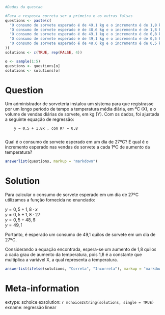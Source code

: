 ```r
#Dados da questao

#Faca a resposta correta ser a primeira e as outras falsas
questions <- paste(c(
  "O consumo de sorvete esperado é de 49,1 kg e o incremento é de 1,8 kg.",
  "O consumo de sorvete esperado é de 48,6 kg e o incremento é de 1,8 kg.",
  "O consumo de sorvete esperado é de 49,1 kg e o incremento é de 0,8 kg.",
  "O consumo de sorvete esperado é de 49,1 kg e o incremento é de 0,5 kg.",
  "O consumo de sorvete esperado é de 48,6 kg e o incremento é de 0,5 kg."
))
solutions <- c(TRUE, rep(FALSE, 4))

o <- sample(1:5)
questions <- questions[o]
solutions <- solutions[o]
```

Question
========
Um administrador de sorveteria instalou um sistema para que registrasse por um longo período de tempo a temperatura média diária, em ºC (X), e o volume de vendas diárias de sorvete, em kg (Y). Com os dados, foi ajustada a seguinte equação de regressão:

		y = 0,5 + 1,8x , com R² = 0,8
		
Qual é o consumo de sorvete esperado em um dia de 27ºC? E qual é o incremento esperado nas vendas de sorvete a cada 1ºC de aumento da temperatura?


```r
answerlist(questions, markup = "markdown")
```

Solution
========
Para calcular o consumo de sorvete esperado em um dia de 27ºC utilizamos a função fornecida no enunciado:

$y = 0,5 + 1,8 \cdot x$							
$y = 0,5 + 1,8 \cdot 27$							
$y = 0,5 + 48,6$							
$y = 49,1$							
							
Portanto, é esperado um consumo de 49,1 quilos de sorvete em um dia de 27ºC.	

Considerando a equação encontrada, espera-se um aumento de 1,8 quilos a cada grau de aumento da temperatura, pois 1,8 é a constante que multiplica a variável X, a qual representa a temperatura.


```r
answerlist(ifelse(solutions, "Correta", "Incorreta"), markup = "markdown")
```

Meta-information
================
extype: schoice
exsolution: `r mchoice2string(solutions, single = TRUE)`
exname: regressão linear